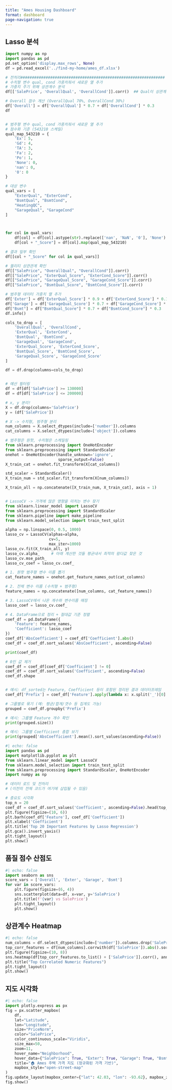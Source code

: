 ```yaml
---
title: "Ames Housing Dashboard"
format: dashboard
page-navigation: true
---
```


::: {.column-page}

## Lasso 분석

```python
import numpy as np
import pandas as pd
pd.set_option('display.max_rows', None)
df = pd.read_excel('../find-my-home/ames_df.xlsx')

# 전처리###############################################################
# 수치형 변수 qual, cond 가중치줘서 새로운 열 추가
# 가중치 주기 위해 상관계수 분석
df[['SalePrice', 'OverallQual', 'OverallCond']].corr()  ## Qual이 상관계수 높게 나와 Qual가중치를 7로 줌

# Overall 점수 계산 (OverallQual 70%, OverallCond 30%)
df['Overall'] = df['OverallQual'] * 0.7 + df['OverallCond'] * 0.3
df


# 범주형 변수 qual, cond 가중치줘서 새로운 열 추가
# 점수화 기준 (543210 스케일)
qual_map_543210 = {
    'Ex': 5,
    'Gd': 4,
    'TA': 3,
    'Fa': 2,
    'Po': 1,
    'None': 0,
    'nan': 0,
    '0': 0
}

# 대상 변수
qual_vars = [
    "ExterQual", "ExterCond",
    "BsmtQual", "BsmtCond",
    "HeatingQC",
    "GarageQual", "GarageCond"
]



for col in qual_vars:
    df[col] = df[col].astype(str).replace(['nan', 'NaN', '0'], 'None')  # 예외처리 강화
    df[col + "_Score"] = df[col].map(qual_map_543210)

# 결과 일부 확인
df[[col + "_Score" for col in qual_vars]]

# 퀄리티 상관관계 확인
df[["SalePrice", "OverallQual", "OverallCond"]].corr()
df[["SalePrice", "ExterQual_Score", "ExterCond_Score"]].corr()
df[["SalePrice", "GarageQual_Score", "GarageCond_Score"]].corr()
df[["SalePrice", "BsmtQual_Score", "BsmtCond_Score"]].corr()

# 범주형 데이터 가중치 열 추가
df['Exter'] = df['ExterQual_Score'] * 0.9 + df['ExterCond_Score'] * 0.1
df['Garage'] = df['GarageQual_Score'] * 0.7 + df['GarageCond_Score'] * 0.3
df["Bsmt"] = df["BsmtQual_Score"] * 0.7 + df["BsmtCond_Score"] * 0.3
df.info()

cols_to_drop = [
    'OverallQual', 'OverallCond',
    'ExterQual', 'ExterCond',
    'BsmtQual', 'BsmtCond',
    'GarageQual', 'GarageCond',
    'ExterQual_Score', 'ExterCond_Score',
    'BsmtQual_Score', 'BsmtCond_Score',
    'GarageQual_Score', 'GarageCond_Score'
]

df = df.drop(columns=cols_to_drop)


# 예산 필터링
df = df[df['SalePrice'] >= 130000]
df = df[df['SalePrice'] <= 200000]

# x, y 분리! 
X = df.drop(columns='SalePrice')
y = (df['SalePrice'])

# X -> 수치형, 범주형 분리
num_columns = X.select_dtypes(include=['number']).columns
cat_columns = X.select_dtypes(include=['object']).columns

# 범주형은 원핫, 수치형은 스케일링 
from sklearn.preprocessing import OneHotEncoder
from sklearn.preprocessing import StandardScaler
onehot = OneHotEncoder(handle_unknown='ignore', 
                       sparse_output=False)
X_train_cat = onehot.fit_transform(X[cat_columns])

std_scaler = StandardScaler()
X_train_num = std_scaler.fit_transform(X[num_columns])

X_train_all = np.concatenate([X_train_num, X_train_cat], axis = 1)


# LassoCV -> 가격에 많은 영향을 미치는 변수 찾기
from sklearn.linear_model import LassoCV
from sklearn.preprocessing import StandardScaler
from sklearn.pipeline import make_pipeline
from sklearn.model_selection import train_test_split

alpha = np.linspace(0, 0.5, 1000)
lasso_cv = LassoCV(alphas=alpha,
                   cv=5,
                   max_iter=1000)
lasso_cv.fit(X_train_all, y)
lasso_cv.alpha_     # 아래 계산한 것들 평균내서 최적의 람다값 찾은 것
lasso_cv.mse_path_
lasso_cv_coef = lasso_cv.coef_

# 1. 원핫 범주형 변수 이름 뽑기
cat_feature_names = onehot.get_feature_names_out(cat_columns)

# 2. 전체 변수 이름 (수치형 + 범주형)
feature_names = np.concatenate([num_columns, cat_feature_names])

# 3. LassoCV에서 나온 계수와 변수이름 매칭
lasso_coef = lasso_cv.coef_

# 4. DataFrame으로 정리 + 절대값 기준 정렬
coef_df = pd.DataFrame({
    'Feature': feature_names,
    'Coefficient': lasso_coef
})
coef_df['AbsCoefficient'] = coef_df['Coefficient'].abs()
coef_df = coef_df.sort_values('AbsCoefficient', ascending=False)

print(coef_df)

# 0인 값 제거
coef_df = coef_df[coef_df['Coefficient'] != 0]
coef_df = coef_df.sort_values('Coefficient', ascending=False)
coef_df.shape


# 예시: df_sorted는 Feature, Coefficient 등이 포함된 정리된 결과 데이터프레임
coef_df['Prefix'] = coef_df['Feature'].apply(lambda x: x.split('_')[0] if '_' in x else x)

# 그룹별로 묶기 (예: 평균/합계/갯수 등 집계도 가능)
grouped = coef_df.groupby('Prefix')

# 예시: 그룹별 Feature 개수 확인
print(grouped.size())

# 예시: 그룹별 Coefficient 총합 보기   
print(grouped['AbsCoefficient'].mean().sort_values(ascending=False))
```
```python
#| echo: false
import pandas as pd
import matplotlib.pyplot as plt
from sklearn.linear_model import LassoCV
from sklearn.model_selection import train_test_split
from sklearn.preprocessing import StandardScaler, OneHotEncoder
import numpy as np

# 데이터 로드 및 전처리
# (이전의 전체 코드가 여기에 삽입될 수 있음)

# 중요도 시각화
top_n = 20
coef_df = coef_df.sort_values('Coefficient', ascending=False).head(top_n)
plt.figure(figsize=(10, 6))
plt.barh(coef_df['Feature'], coef_df['Coefficient'])
plt.xlabel('Coefficient')
plt.title('Top 20 Important Features by Lasso Regression')
plt.gca().invert_yaxis()
plt.tight_layout()
plt.show()
```

## 품질 점수 산점도

```python
#| echo: false
import seaborn as sns
score_vars = ['Overall', 'Exter', 'Garage', 'Bsmt']
for var in score_vars:
    plt.figure(figsize=(6, 4))
    sns.scatterplot(data=df, x=var, y='SalePrice')
    plt.title(f'{var} vs SalePrice')
    plt.tight_layout()
    plt.show()
```

## 상관계수 Heatmap

```python
#| echo: false
num_columns = df.select_dtypes(include=['number']).columns.drop('SalePrice')
top_corr_features = df[num_columns].corrwith(df['SalePrice']).abs().sort_values(ascending=False).head(10).index
plt.figure(figsize=(10, 8))
sns.heatmap(df[top_corr_features.to_list() + ['SalePrice']].corr(), annot=True, cmap='coolwarm')
plt.title("Top Correlated Numeric Features")
plt.tight_layout()
plt.show()
```

## 지도 시각화

```python
#| echo: false
import plotly.express as px
fig = px.scatter_mapbox(
    df,
    lat="Latitude",
    lon="Longitude",
    size="PriceNorm",
    color="SalePrice",
    color_continuous_scale="Viridis",
    size_max=50,
    zoom=11,
    hover_name="Neighborhood",
    hover_data={"SalePrice": True, "Exter": True, "Garage": True, "Bsmt": True, "Overall": True},
    title="🏠 Ames 주택 가격 지도 (정규화된 가격 기반)",
    mapbox_style="open-street-map"
)
fig.update_layout(mapbox_center={"lat": 42.03, "lon": -93.62}, mapbox_zoom=12, margin={"r":0,"t":40,"l":0,"b":0})
fig.show()
```

:::
